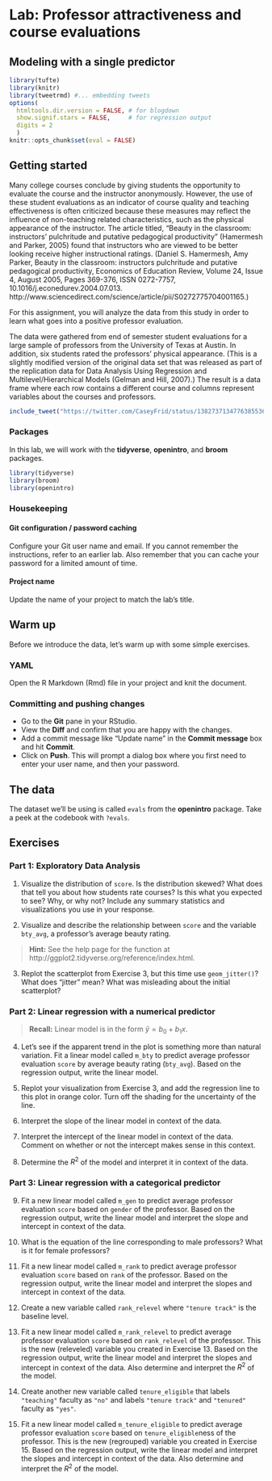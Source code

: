 # Lab: Professor attractiveness and course evaluations {#lab09}
## Modeling with a single predictor

```r
library(tufte)
library(knitr)
library(tweetrmd) #... embedding tweets
options(
  htmltools.dir.version = FALSE, # for blogdown
  show.signif.stars = FALSE,     # for regression output
  digits = 2
  )
knitr::opts_chunk$set(eval = FALSE)
```

## Getting started

Many college courses conclude by giving students the opportunity to evaluate the course and the instructor anonymously. However, the use of these student evaluations as an indicator of course quality and teaching effectiveness is often criticized because these measures may reflect the influence of non-teaching related characteristics, such as the physical appearance of the instructor. The article titled, "Beauty in the classroom: instructors’ pulchritude and putative pedagogical productivity" (Hamermesh and Parker, 2005) found that instructors who are viewed to be better looking receive higher instructional ratings. (Daniel S. Hamermesh, Amy Parker, Beauty in the classroom: instructors pulchritude and putative pedagogical productivity, Economics of Education Review, Volume 24, Issue 4, August 2005, Pages 369-376, ISSN 0272-7757, 10.1016/j.econedurev.2004.07.013. http://www.sciencedirect.com/science/article/pii/S0272775704001165.)

For this assignment, you will analyze the data from this study in order to learn what goes into a positive professor evaluation.

The data were gathered from end of semester student evaluations for a large sample of professors from the University of Texas at Austin. In addition, six students rated the professors’ physical appearance. (This is a slightly modified version of the original data set that was released as part of the replication data for Data Analysis Using Regression and Multilevel/Hierarchical Models (Gelman and Hill, 2007).) The result is a data frame where each row contains a different course and columns represent variables about the courses and professors.

```r
include_tweet("https://twitter.com/CaseyFrid/status/1382737134776385536")
```

### Packages

In this lab, we will work with the **tidyverse**, **openintro**, and **broom** packages.

```r
library(tidyverse) 
library(broom)
library(openintro)
```

### Housekeeping

#### Git configuration / password caching

Configure your Git user name and email. If you cannot remember the instructions, refer to an earlier lab. Also remember that you can cache your password for a limited amount of time.

#### Project name

Update the name of your project to match the lab's title.

## Warm up

Before we introduce the data, let's warm up with some simple exercises.

### YAML

Open the R Markdown (Rmd) file in your project and knit the document.

### Committing and pushing changes

- Go to the **Git** pane in your RStudio. 
- View the **Diff** and confirm that you are happy with the changes.
- Add a commit message like "Update name" in the **Commit message** box and hit **Commit**.
- Click on **Push**. This will prompt a dialog box where you first need to enter your user name, and then your password.


## The data

The dataset we'll be using is called `evals` from the **openintro** package. Take a peek at the codebook with `?evals`.

## Exercises

### Part 1: Exploratory Data Analysis

1.  Visualize the distribution of `score`. Is the distribution skewed? What does that tell you about how students rate courses? Is this what you expected to see? Why, or why not? Include any summary statistics and visualizations you use in your response.

2.  Visualize and describe the relationship between `score` and the variable `bty_avg`, a professor's average beauty rating.
    

> **Hint:** See the help page for the function at http://ggplot2.tidyverse.org/reference/index.html.

    
3.  Replot the scatterplot from Exercise 3, but this time use `geom_jitter()`? What does "jitter" mean? What was misleading about the initial scatterplot?

### Part 2: Linear regression with a numerical predictor


> **Recall:** Linear model is in the form $\hat{y} = b_0 + b_1 x$.


4.  Let's see if the apparent trend in the plot is something more than natural variation. Fit a linear model called `m_bty` to predict average professor evaluation `score` by average beauty rating (`bty_avg`). Based on the regression output, write the linear model.
    
5.  Replot your visualization from Exercise 3, and add the regression line to this plot in orange color. Turn off the shading for the uncertainty of the line.
    
6.  Interpret the slope of the linear model in context of the data.

7.  Interpret the intercept of the linear model in context of the data. Comment on whether or not the intercept makes sense in this context.
    
8.  Determine the $R^2$ of the model and interpret it in context of the data.

### Part 3: Linear regression with a categorical predictor

9.  Fit a new linear model called `m_gen` to predict average professor evaluation `score` based on `gender` of the professor. Based on the regression output, write the linear model and interpret the slope and intercept in context of the data.
    
10. What is the equation of the line corresponding to male professors? What is it for female professors?
    
11. Fit a new linear model called `m_rank` to predict average professor evaluation `score` based on `rank` of the professor. Based on the regression output, write the linear model and interpret the slopes and intercept in context of the data.

12. Create a new variable called `rank_relevel` where `"tenure track"` is the baseline level. 

13. Fit a new linear model called `m_rank_relevel` to predict average professor evaluation `score` based on `rank_relevel` of the professor. This is the new (releveled) variable you created in Exercise 13. Based on the regression output, write the linear model and interpret the slopes and intercept in context of the data. Also determine and interpret the $R^2$ of the model.
    
14. Create another new variable called `tenure_eligible` that labels `"teaching"` faculty as 
    `"no"` and labels `"tenure track"` and `"tenured"` faculty as `"yes"`.
  
15. Fit a new linear model called `m_tenure_eligible` to predict average professor evaluation `score` based on `tenure_eligible`ness of the professor. This is the new (regrouped) variable you created in Exercise 15. Based on the regression output, write the linear model and interpret the slopes and intercept in context of the data. Also determine and interpret the $R^2$ of the model.
